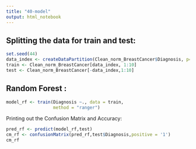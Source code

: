 ```yaml
---
title: "40-model"
output: html_notebook
---
```


## Splitting the data for train and test:
```r
set.seed(44)
data_index <- createDataPartition(Clean_norm_BreastCancer$Diagnosis, p=0.7 , list=F)
train <- Clean_norm_BreastCancer[data_index, 1:10]
test <- Clean_norm_BreastCancer[-data_index,1:10]
```

## Random Forest : 
```r
model_rf <- train(Diagnosis ~., data = train, 
                  method = "ranger")

```

Printing out the Confusion Matrix and Accuracy:
```r
pred_rf <- predict(model_rf,test)
cm_rf <- confusionMatrix(pred_rf,test$Diagnosis,positive = '1')
cm_rf
```


